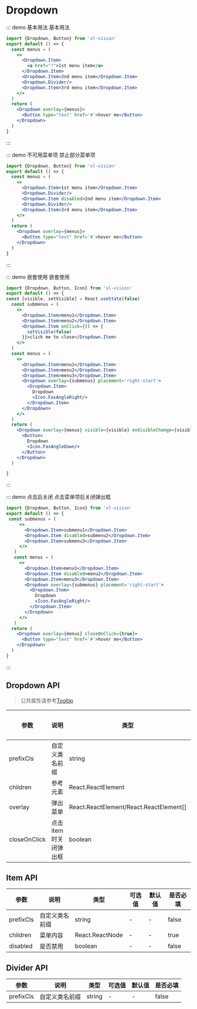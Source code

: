 # Dropdown

::: demo 基本用法
基本用法

```jsx
import {Dropdown, Button} from 'xl-vision'
export default () => {
  const menus = (
    <>
      <Dropdown.Item>
        <a href="?">1st menu item</a>
      </Dropdown.Item>
      <Dropdown.Item>2nd menu item</Dropdown.Item>
      <Dropdown.Divider/>
      <Dropdown.Item>3rd menu item</Dropdown.Item>
    </>
  )
  return (
    <Dropdown overlay={menus}>
      <Button type="text" href='#'>hover me</Button>
    </Dropdown>
  )
}
```

:::

::: demo 不可用菜单项
禁止部分菜单项

```jsx
import {Dropdown, Button} from 'xl-vision'
export default () => {
  const menus = (
    <>
      <Dropdown.Item>1st menu item</Dropdown.Item>
      <Dropdown.Divider/>
      <Dropdown.Item disabled>2nd menu item</Dropdown.Item>
      <Dropdown.Divider/>
      <Dropdown.Item>3rd menu item</Dropdown.Item>
    </>
  )
  return (
    <Dropdown overlay={menus}>
      <Button type="text" href='#'>hover me</Button>
    </Dropdown>
  )
}
```

:::

::: demo 嵌套使用
嵌套使用

```jsx
import {Dropdown, Button, Icon} from 'xl-vision'
export default () => {
const [visible, setVisible] = React.useState(false)
  const submenus = (
    <>
      <Dropdown.Item>menu1</Dropdown.Item>
      <Dropdown.Item>menu2</Dropdown.Item>
      <Dropdown.Item onClick={() => {
        setVisible(false)
      }}>click me to close</Dropdown.Item>
    </>
  )
  const menus = (
    <>
      <Dropdown.Item>menu1</Dropdown.Item>
      <Dropdown.Item>menu2</Dropdown.Item>
      <Dropdown.Item>menu3</Dropdown.Item>
      <Dropdown overlay={submenus} placement='right-start'>
        <Dropdown.Item>
          Dropdown
          <Icon.FasAngleRight/>
        </Dropdown.Item>
      </Dropdown>
    </>
  )
  return (
    <Dropdown overlay={menus} visible={visible} onVisibleChange={visible => setVisible(visible)}>
      <Button>
        Dropdown
        <Icon.FasAngleDown/>
      </Button>
    </Dropdown>
  )

}
```

:::

::: demo 点击后关闭
点击菜单项后关闭弹出框

```jsx
import {Dropdown, Button, Icon} from 'xl-vision'
export default () => {
 const submenus = (
     <>
       <Dropdown.Item>submenu1</Dropdown.Item>
       <Dropdown.Item disabled>submenu2</Dropdown.Item>
       <Dropdown.Item>submenu3</Dropdown.Item>
     </>
   )
   const menus = (
     <>
       <Dropdown.Item>menu1</Dropdown.Item>
       <Dropdown.Item disabled>menu2</Dropdown.Item>
       <Dropdown.Item>menu3</Dropdown.Item>
       <Dropdown overlay={submenus} placement='right-start'>
         <Dropdown.Item>
           Dropdown
           <Icon.FasAngleRight/>
         </Dropdown.Item>
       </Dropdown>
     </>
   )
  return (
    <Dropdown overlay={menus} closeOnClick={true}>
      <Button type="text" href='#'>hover me</Button>
    </Dropdown>
  )
}
```

:::

## Dropdown API

>公共属性请参考[Tooltip](#/tooltip)

| 参数   | 说明                                       | 类型            | 可选值 | 默认值 | 是否必填
| ------ | ------------------------------------------ | --------------- | ------ | ------ | --- |
| prefixCls | 自定义类名前缀            | string  | -  | -| false|
| children | 参考元素            | React.ReactElement  | -  | -| true|
| overlay | 弹出菜单            | React.ReactElement/React.ReactElement[]  | -  | -| true|
| closeOnClick | 点击item时关闭弹出框            | boolean  | -  | false | false|

## Item API

| 参数   | 说明                                       | 类型            | 可选值 | 默认值 | 是否必填
| ------ | ------------------------------------------ | --------------- | ------ | ------ | --- |
| prefixCls | 自定义类名前缀            | string  | -  | -| false|
| children | 菜单内容            | React.ReactNode | -  | -| true|
| disabled | 是否禁用            | boolean  | -  | -| false|

## Divider API

| 参数   | 说明                                       | 类型            | 可选值 | 默认值 | 是否必填
| ------ | ------------------------------------------ | --------------- | ------ | ------ | --- |
| prefixCls | 自定义类名前缀            | string  | -  | -| false|
